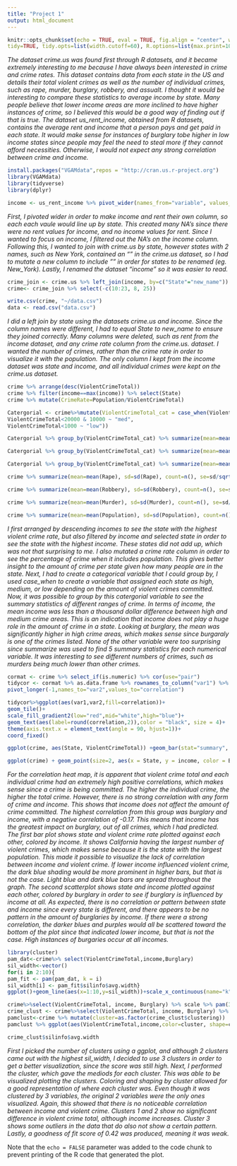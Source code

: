 ```yaml
---
title: "Project 1"
output: html_document
---
```


```r
knitr::opts_chunk$set(echo = TRUE, eval = TRUE, fig.align = "center", warning = F, message = F,
tidy=TRUE, tidy.opts=list(width.cutoff=60), R.options=list(max.print=100))
```


*The dataset crime.us was found first through R datasets, and it became extremely interesting to me because I have always been interested in crime and crime rates. This dataset contains data from each state in the US and details their total violent crimes as well as the number of individual crimes, such as rape, murder, burglary, robbery, and assualt. I thought it would be interesting to compare these statistics to average income by state. Many people believe that lower income areas are more inclined to have higher instances of crime, so I believed this would be a good way of finding out if that is true. The dataset us_rent_income, obtained from R datasets, contains the average rent and income that a person pays and get paid in each state. It would make sense for instances of burglary tobe higher in low income states since people may feel the need to steal more if they cannot afford necessities. Otherwise, I would not expect any strong correlation between crime and income.*

```R
install.packages("VGAMdata",repos = "http://cran.us.r-project.org")
library(VGAMdata)
library(tidyverse)
library(dplyr)
```

```R
income <- us_rent_income %>% pivot_wider(names_from="variable", values_from="estimate") %>% filter(!is.na(income)) %>% mutate(new_name = str_replace(NAME, " ", "_")) %>% select(c(-moe, -NAME))
```

*First, I pivoted wider in order to make income and rent their own column, so each each vaule would line up by state. This created many NA's since there were no rent values for income, and no income values for rent. Since I wanted to focus on income, I filtered out the NA's on the income column. Following this, I wanted to join with crime.us by state, however states with 2 names, such as New York, contained an "_" in the crime.us dataset, so I had to mutate a new column to include "_" in order for states to be renamed (eg. New_York). Lastly, I renamed the dataset "income" so it was easier to read.*

```R
crime_join <- crime.us %>% left_join(income, by=c("State"="new_name"))
crime<- crime_join %>% select(-c(10:23, 8, 25))

write.csv(crime, "~/data.csv")
data <- read.csv("data.csv")
```

*I did a left join by state using the datasets crime.us and income. Since the column names were different, I had to equal State to new_name to ensure they joined correctly. Many columns were deleted, such as rent from the income dataset, and any crime rate column from the crime.us. dataset. I wanted the number of crimes, rather than the crime rate in order to visualize it with the population. The only column I kept from the income dataset was state and income, and all individual crimes were kept on the crime.us dataset.*

```R
crime %>% arrange(desc(ViolentCrimeTotal))
crime %>% filter(income==max(income)) %>% select(State)
crime %>% mutate(CrimeRate=Population/ViolentCrimeTotal)

Catergorial <- crime%>%mutate(ViolentCrimeTotal_cat = case_when(ViolentCrimeTotal>20000 ~ "high",
ViolentCrimeTotal<20000 & 10000 ~ "med",
ViolentCrimeTotal<1000 ~ "low"))

Catergorial %>% group_by(ViolentCrimeTotal_cat) %>% summarize(mean=mean(income), sd=sd(income), count=n(), se=sd/sqrt(count), max=max(income, na.rm = T))

Catergorial %>% group_by(ViolentCrimeTotal_cat) %>% summarize(mean=mean(Burglary), sd=sd(Burglary), count=n(), se=sd/sqrt(count), max=max(income, na.rm = T))

Catergorial %>% group_by(ViolentCrimeTotal_cat) %>% summarize(mean=mean(Assault), sd=sd(Burglary), count=n(), se=sd/sqrt(Assault), max=max(Assault, na.rm = T))

crime %>% summarize(mean=mean(Rape), sd=sd(Rape), count=n(), se=sd/sqrt(Rape), max=max(Rape))

crime %>% summarize(mean=mean(Robbery), sd=sd(Robbery), count=n(), se=sd/sqrt(Robbery), max=max(Murder, na.rm = T))

crime %>% summarize(mean=mean(Murder), sd=sd(Murder), count=n(), se=sd/sqrt(Murder), max=max(Murder, na.rm = T))

crime %>% summarize(mean=mean(Population), sd=sd(Population), count=n(), se=sd/sqrt(Population), max=max(Population, na.rm = T))

```

*I first arranged by descending incomes to see the state with the highest violent crime rate, but also filtered by income and selected state in order to see the state with the highest income. These states did not add up, which was not that surprising to me. I also mutated a crime rate column in order to see the percentage of crime when it includes population. This gives better insight to the amount of crime per state given how many people are in the state.*
*Next, I had to create a categorical variable that I could group by, I used case_when to create a variable that assigned each state as high, medium, or low depending on the amount of violent crimes committed. Now, it was possible to group by this catergorial variable to see the summary statistics of different ranges of crime. In terms of income, the mean income was less than a thousand dollar difference between high and medium crime areas. This is an indication that income does not play a huge role in the amount of crime in a state. Looking at burglary, the mean was significantly higher in high crime areas, which makes sense since burgaraly is one of the crimes listed. None of the other variable were too surprising since summarize was used to find 5 summary statistics for each numerical variable. It was interesting to see different numbers of crimes, such as murders being much lower than other crimes.*

```R
cormat <- crime %>% select_if(is.numeric) %>% cor(use="pair")
tidycor <- cormat %>% as.data.frame %>% rownames_to_column("var1") %>%
pivot_longer(-1,names_to="var2",values_to="correlation")

tidycor%>%ggplot(aes(var1,var2,fill=correlation))+
geom_tile()+
scale_fill_gradient2(low="red",mid="white",high="blue")+ 
geom_text(aes(label=round(correlation,2)),color = "black", size = 4)+ 
theme(axis.text.x = element_text(angle = 90, hjust=1))+ 
coord_fixed()

ggplot(crime, aes(State, ViolentCrimeTotal)) +geom_bar(stat="summary", width = .5, aes(fill = income)) + geom_errorbar(stat="summary")+ xlab('State') + ylab('ViolentCrime') + ggtitle("State Crime Total") + scale_y_continuous() + theme(axis.text.x = element_text(angle=90, hjust=1)) 

ggplot(crime) + geom_point(size=2, aes(x = State, y = income, color = Burglary)) + theme(axis.text.x = element_text(angle=90, hjust=1)) + scale_color_gradient(low="blue", high="red")

```

*For the correlation heat map, it is apparent that violent crime total and each individual crime had an extremely high positive correlations, which makes sense since a crime is being committed. The higher the individual crime, the higher the total crime. However, there is no strong correlation with any form of crime and income. This shows that income does not affect the amount of crime committed. The highest correlation from this group was burglary and income, with a negative correlation of -0.17. This means that income has the greatest impact on burglary, out of all crimes, which I had predicted.*
*The first bar plot shows state and violent crime rate plotted against each other, colored by income. It shows California having the largest number of violent crimes, which makes sense because it is the state with the largest population. This made it possible to visualize the lack of correlation between income and violent crime. If lower income influenced violent crime, the dark blue shading would be more prominent in higher bars, but that is not the case. Light blue and dark blue bars are spread throughout the graph. The second scatterplot shows state and income plotted against each other, colored by burglary in order to see if burglary is influenced by income at all. As expected, there is no correlation or pattern between state and income since every state is different, and there appears to be no pattern in the amount of burglaries by income. If there were a strong correlation, the darker blues and purples would all be scattered toward the bottom of the plot since that indicated lower income, but that is not the case. High instances of burgaries occur at all incomes.*

```R
library(cluster)
pam_dat<-crime%>% select(ViolentCrimeTotal,income,Burglary)
sil_width<-vector()
for(i in 2:10){
pam_fit <- pam(pam_dat, k = i)
sil_width[i] <- pam_fit$silinfo$avg.width}
ggplot()+geom_line(aes(x=1:10,y=sil_width))+scale_x_continuous(name="k",breaks=1:10)

crime%>%select(ViolentCrimeTotal, income, Burglary) %>% scale %>% pam(3)
crime_clust <- crime%>%select(ViolentCrimeTotal, income, Burglary) %>% scale %>% pam(3)
pamclust<-crime %>% mutate(cluster=as.factor(crime_clust$clustering))
pamclust %>% ggplot(aes(ViolentCrimeTotal,income,color=cluster, shape=cluster))+geom_point(size=4)

crime_clust$silinfo$avg.width
```

*First I picked the number of clusters using a ggplot, and although 2 clusters came out with the highest sil_width, I decided to use 3 clusters in order to get a better visualization, since the score was still high. Next, I performed the cluster, which gave the mediods for each cluster. This was able to be visualized plotting the clusters. Coloring and shaping by cluster allowed for a good representation of where each cluster was. Even though it was clustered by 3 variables, the original 2 variables were the only ones visualized. Again, this showed that there is no noticeable correlation between income and violent crime. Clusters 1 and 2 show no significant difference in violent crime total, although income increases. Cluster 3 shows some outliers in the data that do also not show a certain pattern. Lastly, a goodness of fit score of 0.42 was produced, meaning it was weak.*

Note that the `echo = FALSE` parameter was added to the code chunk to prevent printing of the R code that generated the plot.
